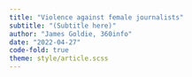 ```yaml
---
title: "Violence against female journalists"
subtitle: "(Subtitle here)"
author: "James Goldie, 360info"
date: "2022-04-27"
code-fold: true
theme: style/article.scss
---
```


